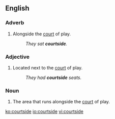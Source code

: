 ==English==

===Adverb===
{{en-adv|-}}
# {{context|sports|lang=en}} Alongside the [[court]] of play.
#: ''They sat '''courtside'''.''

===Adjective===
{{en-adj|-}}
# {{context|sports|lang=en}} Located next to the [[court]] of play.
#: ''They had '''courtside''' seats.''

===Noun===
{{en-noun}}
# {{context|sports|lang=en}} The area that runs alongside the [[court]] of play.

[[ko:courtside]]
[[io:courtside]]
[[vi:courtside]]